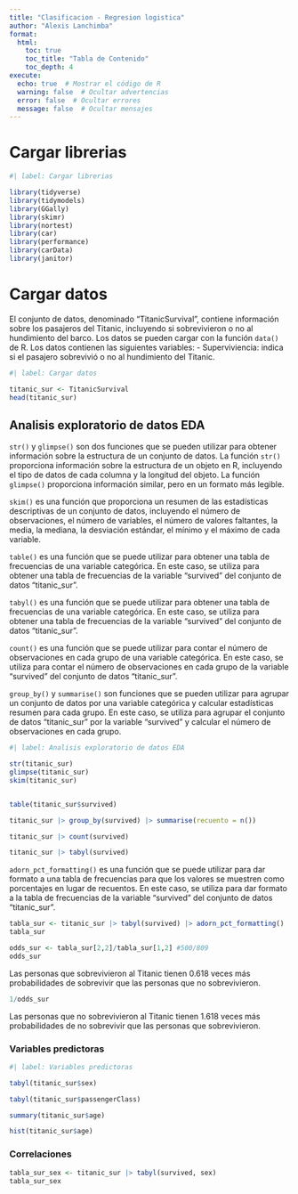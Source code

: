 ```yaml
---
title: "Clasificacion - Regresion logistica"
author: "Alexis Lanchimba"
format:
  html:
    toc: true
    toc_title: "Tabla de Contenido"
    toc_depth: 4
execute:
  echo: true  # Mostrar el código de R
  warning: false  # Ocultar advertencias
  error: false  # Ocultar errores
  message: false  # Ocultar mensajes
---
```


# Cargar librerias

```r
#| label: Cargar librerias

library(tidyverse)
library(tidymodels)
library(GGally)
library(skimr)
library(nortest)
library(car)
library(performance)
library(carData)
library(janitor)
```
# Cargar datos

El conjunto de datos, denominado "TitanicSurvival", contiene información sobre los pasajeros del Titanic, incluyendo si sobrevivieron o no al hundimiento del barco. Los datos se pueden cargar con la función `data()` de R. Los datos contienen las siguientes variables:
- Superviviencia: indica si el pasajero sobrevivió o no al hundimiento del Titanic.


```r
#| label: Cargar datos

titanic_sur <- TitanicSurvival
head(titanic_sur)
```
## Analisis exploratorio de datos EDA

`str()` y `glimpse()` son dos funciones que se pueden utilizar para obtener información sobre la estructura de un conjunto de datos. La función `str()` proporciona información sobre la estructura de un objeto en R, incluyendo el tipo de datos de cada columna y la longitud del objeto. La función `glimpse()` proporciona información similar, pero en un formato más legible.

`skim()` es una función que proporciona un resumen de las estadísticas descriptivas de un conjunto de datos, incluyendo el número de observaciones, el número de variables, el número de valores faltantes, la media, la mediana, la desviación estándar, el mínimo y el máximo de cada variable.


`table()` es una función que se puede utilizar para obtener una tabla de frecuencias de una variable categórica. En este caso, se utiliza para obtener una tabla de frecuencias de la variable "survived" del conjunto de datos "titanic_sur".

`tabyl()` es una función que se puede utilizar para obtener una tabla de frecuencias de una variable categórica. En este caso, se utiliza para obtener una tabla de frecuencias de la variable "survived" del conjunto de datos "titanic_sur".

`count()` es una función que se puede utilizar para contar el número de observaciones en cada grupo de una variable categórica. En este caso, se utiliza para contar el número de observaciones en cada grupo de la variable "survived" del conjunto de datos "titanic_sur".

`group_by()` y `summarise()` son funciones que se pueden utilizar para agrupar un conjunto de datos por una variable categórica y calcular estadísticas resumen para cada grupo. En este caso, se utiliza para agrupar el conjunto de datos "titanic_sur" por la variable "survived" y calcular el número de observaciones en cada grupo.

```r
#| label: Analisis exploratorio de datos EDA

str(titanic_sur)
glimpse(titanic_sur)
skim(titanic_sur)


table(titanic_sur$survived)

titanic_sur |> group_by(survived) |> summarise(recuento = n())

titanic_sur |> count(survived)

titanic_sur |> tabyl(survived)
```
`adorn_pct_formatting()` es una función que se puede utilizar para dar formato a una tabla de frecuencias para que los valores se muestren como porcentajes en lugar de recuentos. En este caso, se utiliza para dar formato a la tabla de frecuencias de la variable "survived" del conjunto de datos "titanic_sur".


```r
tabla_sur <- titanic_sur |> tabyl(survived) |> adorn_pct_formatting()
tabla_sur
```

```r
odds_sur <- tabla_sur[2,2]/tabla_sur[1,2] #500/809
odds_sur
```
Las personas que sobrevivieron al Titanic tienen 0.618 veces más probabilidades de sobrevivir que las personas que no sobrevivieron.

```r

1/odds_sur
```
Las personas que no sobrevivieron al Titanic tienen 1.618 veces más probabilidades de no sobrevivir que las personas que sobrevivieron.

### Variables predictoras

```r
#| label: Variables predictoras

tabyl(titanic_sur$sex)
```
```r
tabyl(titanic_sur$passengerClass)
```
```r
summary(titanic_sur$age)

hist(titanic_sur$age)
```

### Correlaciones

```r
tabla_sur_sex <- titanic_sur |> tabyl(survived, sex)
tabla_sur_sex
```
```r

```

